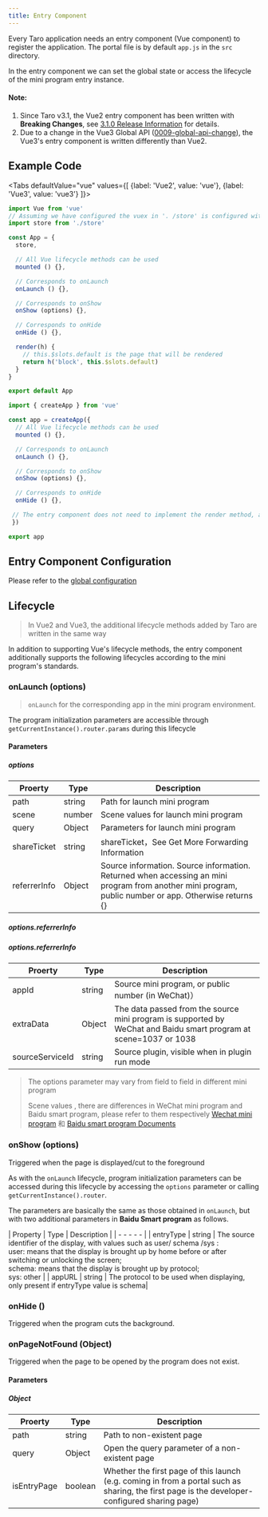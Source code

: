 ```yaml
---
title: Entry Component
---
```



Every Taro application needs an entry component (Vue component) to register the application. The portal file is by default `app.js` in the `src` directory.

In the entry component we can set the global state or access the lifecycle of the mini program entry instance.

#### Note:

1. Since Taro v3.1, the Vue2 entry component has been written with **Breaking Changes**, see [3.1.0 Release Information](https://github.com/NervJS/taro/releases/tag/v3.1.0) for details.
2. Due to a change in the Vue3 Global API ([0009-global-api-change](https://github.com/vuejs/rfcs/blob/master/active-rfcs/0009-global-api-change.md)), the Vue3's entry component is written differently than Vue2.

## Example Code

<Tabs
  defaultValue="vue"
  values={[
    {label: 'Vue2', value: 'vue'},
    {label: 'Vue3', value: 'vue3'}
  ]}>
<TabItem value="vue">

```js title="app.js"
import Vue from 'vue'
// Assuming we have configured the vuex in '. /store' is configured with vuex
import store from './store'

const App = {
  store,

  // All Vue lifecycle methods can be used
  mounted () {},

  // Corresponds to onLaunch
  onLaunch () {},

  // Corresponds to onShow
  onShow (options) {},

  // Corresponds to onHide
  onHide () {},

  render(h) {
    // this.$slots.default is the page that will be rendered
    return h('block', this.$slots.default)
  }
}

export default App
```

</TabItem>

<TabItem value="vue3">

```jsx  title="app.js"
import { createApp } from 'vue'

const app = createApp({
  // All Vue lifecycle methods can be used
  mounted () {},

  // Corresponds to onLaunch
  onLaunch () {},

  // Corresponds to onShow
  onShow (options) {},

  // Corresponds to onHide
  onHide () {},

 // The entry component does not need to implement the render method, and even if it does, it will be overridden by taro
 })

export app
```

</TabItem>
</Tabs>

## Entry Component Configuration

Please refer to the [global configuration](./app-config)

## Lifecycle

> In Vue2 and Vue3, the additional lifecycle methods added by Taro are written in the same way

In addition to supporting Vue's lifecycle methods, the entry component additionally supports the following lifecycles according to the mini program's standards.

### onLaunch (options)

> `onLaunch` for the corresponding app in the mini program environment.

The program initialization parameters are accessible through `getCurrentInstance().router.params` during this lifecycle

#### Parameters

##### options

| Proerty | Type | Description |
| - | - | - |
| path | string | Path for launch mini program |
| scene | number | Scene values for launch mini program |
| query | Object | Parameters for launch mini program |
| shareTicket | string | shareTicket，See Get More Forwarding Information |
| referrerInfo | Object | Source information. Source information. Returned when accessing an mini program from another mini program, public number or app. Otherwise returns {} |


##### options.referrerInfo

##### options.referrerInfo

| Proerty | Type |  Description |
| - | - | - |
| appId | string | Source mini program, or public number (in WeChat)） |
| extraData | Object | The data passed from the source mini program is supported by WeChat and Baidu smart program at scene=1037 or 1038  |
| sourceServiceId | string | Source plugin, visible when in plugin run mode |

> The options parameter may vary from field to field in different mini program
>
> Scene values , there are differences in WeChat mini program and Baidu smart program, please refer to them respectively  [Wechat mini program](https://developers.weixin.qq.com/miniprogram/dev/framework/app-service/scene.html) 和 [Baidu smart program Documents](https://smartprogram.baidu.com/docs/data/scene/)

### onShow (options)

Triggered when the page is displayed/cut to the foreground

As with the `onLaunch` lifecycle, program initialization parameters can be accessed during this lifecycle by accessing the `options` parameter or calling `getCurrentInstance().router`.

The parameters are basically the same as those obtained in `onLaunch`, but with two additional parameters in **Baidu Smart program** as follows.

| Property | Type | Description |
| - - - - - |
| entryType | string | The source identifier of the display, with values such as user/ schema /sys :<br />user: means that the display is brought up by home before or after <br />switching or unlocking the screen; <br/>schema: means that the display is brought up by protocol;<br/>sys: other |
| appURL | string | The protocol to be used when displaying, only present if entryType value is schema|

### onHide ()

Triggered when the program cuts the background.

### onPageNotFound (Object)

Triggered when the page to be opened by the program does not exist.

#### Parameters
##### Object

| Proerty | Type | Description |
| - | - | - |
| path | string | Path to non-existent page |
| query | Object | Open the query parameter of a non-existent page |
| isEntryPage | boolean | Whether the first page of this launch (e.g. coming in from a portal such as sharing, the first page is the developer-configured sharing page) |
